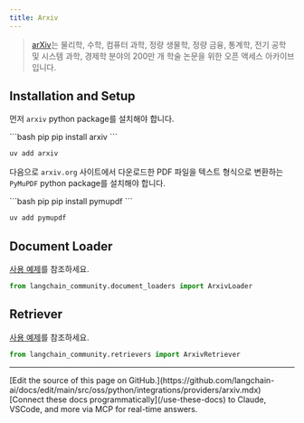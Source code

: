 ```yaml
---
title: Arxiv
---
```


>[arXiv](https://arxiv.org/)는 물리학, 수학, 컴퓨터 과학, 정량 생물학, 정량 금융, 통계학, 전기 공학 및 시스템 과학, 경제학 분야의 200만 개 학술 논문을 위한 오픈 액세스 아카이브입니다.


## Installation and Setup

먼저 `arxiv` python package를 설치해야 합니다.

<CodeGroup>
```bash pip
pip install arxiv
```

```bash uv
uv add arxiv
```
</CodeGroup>

다음으로 `arxiv.org` 사이트에서 다운로드한 PDF 파일을 텍스트 형식으로 변환하는 `PyMuPDF` python package를 설치해야 합니다.

<CodeGroup>
```bash pip
pip install pymupdf
```

```bash uv
uv add pymupdf
```
</CodeGroup>

## Document Loader

[사용 예제](/oss/python/integrations/document_loaders/arxiv)를 참조하세요.

```python
from langchain_community.document_loaders import ArxivLoader
```

## Retriever

[사용 예제](/oss/python/integrations/retrievers/arxiv)를 참조하세요.

```python
from langchain_community.retrievers import ArxivRetriever
```

---

<Callout icon="pen-to-square" iconType="regular">
    [Edit the source of this page on GitHub.](https://github.com/langchain-ai/docs/edit/main/src/oss/python/integrations/providers/arxiv.mdx)
</Callout>
<Tip icon="terminal" iconType="regular">
    [Connect these docs programmatically](/use-these-docs) to Claude, VSCode, and more via MCP for    real-time answers.
</Tip>
